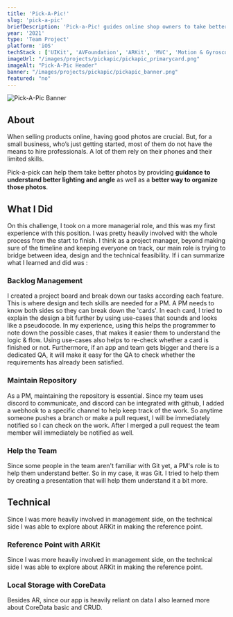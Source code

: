 ```yaml
---
title: 'Pick-A-Pic!'
slug: 'pick-a-pic'
briefDescription: 'Pick-a-Pic! guides online shop owners to take better product photography from lighting and angle.'
year: '2021'
type: 'Team Project'
platform: 'iOS'
techStack : ['UIKit', 'AVFoundation', 'ARKit', 'MVC', 'Motion & Gyroscope', 'CoreData']
imageUrl: "/images/projects/pickapic/pickapic_primarycard.png"
imageAlt: "Pick-A-Pic Header"
banner: "/images/projects/pickapic/pickapic_banner.png"
featured: "no"
---
```


<Image
  alt="Pick-A-Pic Banner"
  src="/images/projects/pickapic/pickapic_banner.png"
  width={1920}
  height={1076}
  />

## About
When selling products online, having good photos are crucial. But, for a small business, who’s just getting started, most of them do not have the means to hire professionals. A lot of them rely on their phones and their limited skills.

Pick-a-pick can help them take better photos by providing **guidance to understand better lighting and angle** as well as a **better way to organize those photos**.

## What I Did
On this challenge, I took on a more managerial role, and this was my first experience with this position. I was pretty heavily involved with the whole process from the start to finish. I think as a project manager, beyond making sure of the timeline and keeping everyone on track, our main role is trying to bridge between idea, design and the technical feasibility. If i can summarize what I learned and did was :

### Backlog Management
I created a project board and break down our tasks according each feature. This is where design and tech skills are needed for a PM. A PM needs to know both sides so they can break down the 'cards'. In each card, I tried to explain the design a bit further by using use-cases that sounds and looks like a pseudocode. In my experience, using this helps the programmer to note down the possible cases, that makes it easier them to understand the logic & flow. Using use-cases also helps to re-check whether a card is finished or not. Furthermore, if an app and team gets bigger and there is a dedicated QA, it will make it easy for the QA to check whether the requirements has already been satisfied.

### Maintain Repository
As a PM, maintaining the repository is essential. Since my team uses discord to communicate, and discord can be integrated with github, I added a webhook to a specific channel to help keep track of the work. So anytime someone pushes a branch or make a pull request, I will be immediately notified so I can check on the work. After I merged a pull request the team member will immediately be notified as well.

### Help the Team
Since some people in the team aren't familiar with Git yet, a PM's role is to help them understand better. So in my case, it was Git. I tried to help them by creating a presentation that will help them understand it a bit more.

## Technical
Since I was more heavily involved in management side, on the technical side I was able to explore about ARKit in making the reference point.

### Reference Point with ARKit
Since I was more heavily involved in management side, on the technical side I was able to explore about ARKit in making the reference point.

### Local Storage with CoreData
Besides AR, since our app is heavily reliant on data I also learned more about CoreData basic and CRUD.